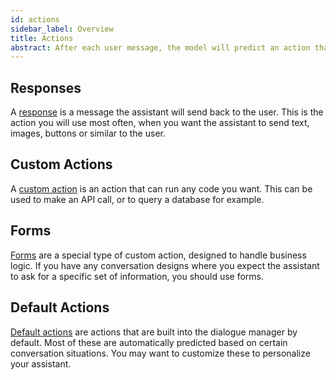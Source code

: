 ```yaml
---
id: actions
sidebar_label: Overview
title: Actions
abstract: After each user message, the model will predict an action that the assistant should perform next. This page gives you an overview of the different types of actions you can use.
---
```


## Responses
A [response](./responses.mdx) is a message the assistant will send back to the user. This is
the action you will use most often, when you want the assistant to send text, images, buttons
or similar to the user.

## Custom Actions
A [custom action](./custom-actions.mdx) is an action that can run any code you want. This can be used to make an
API call, or to query a database for example.

## Forms
[Forms](./forms.mdx) are a special type of custom action, designed to handle business logic. If you have
any conversation designs where you expect the assistant to ask for a specific set of
information, you should use forms.

## Default Actions
[Default actions](./default-actions.mdx) are actions that are built into the dialogue manager by default. Most of
these are automatically predicted based on certain conversation situations. You may want to
customize these to personalize your assistant.
